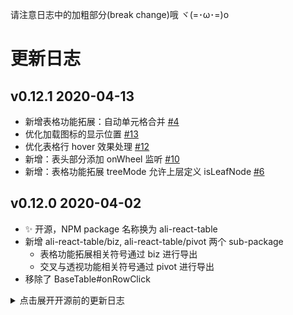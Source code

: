 
<Meta title="更新日志" />

请注意日志中的加粗部分(break change)哦 ヾ(=･ω･=)o

# 更新日志

## v0.12.1 2020-04-13

- 新增表格功能拓展：自动单元格合并 [#4](https://github.com/alibaba/ali-react-table/pull/4)
- 优化加载图标的显示位置 [#13](https://github.com/alibaba/ali-react-table/pull/13)
- 优化表格行 hover 效果处理 [#12](https://github.com/alibaba/ali-react-table/pull/12)
- 新增：表头部分添加 onWheel 监听 [#10](https://github.com/alibaba/ali-react-table/pull/10)
- 新增：表格功能拓展 treeMode 允许上层定义 isLeafNode [#6](https://github.com/alibaba/ali-react-table/pull/6)

## v0.12.0 2020-04-02

- ✨ 开源，NPM package 名称换为 ali-react-table
- 新增 ali-react-table/biz, ali-react-table/pivot 两个 sub-package
  - 表格功能拓展相关符号通过 biz 进行导出
  - 交叉与透视功能相关符号通过 pivot 进行导出
- 移除了 BaseTable#onRowClick

<details>

<summary>点击展开开源前的更新日志</summary>

## v0.11.8 2020-03-30

- 新增 CustomColumnsDialog 组件

## v0.11.7 2020-03-29

- 新增 commonTransform.tips

## v0.11.6 2020-03-24

- 新增对 styled-components v3 的支持

## v0.11.3 2020-03-23

- 列配置新增 column.headerCellProps 指定表头单元格的 props
- 新增 commonTransform.columnHover
- 自定义列新增 column.features.enforceVisible
- 表格部分样式调整

## v0.11.0 2020-03-14

- 新增表头的虚拟滚动
- 性能优化：使用 div 来作为 virtualTop/virtualBottom
- 样式优化，规范化 CSS variables

## v0.10.1 2020-03-12

- **Cube 改名为 RecordMatrix，相关函数也修改了名称**（注意这是一个 break change，但用了 patch 进行发布）
- 优化表格边框样式

## v0.10.0 2020-03-11

- useVirtual 为 'auto' 时对应的阈值降低到 80 行 / 80 列
- **Break Change! BaseTable 移除了 fixedHeader/maxBodyHeight**
  - 请使用 style.height 与 style.overflow = 'auto' 来为表格设置固定高度
- New Feature lab 中新增了交叉表

## v0.9.0 2020-03-05

- **Break Change! 渲染表格操作栏的能力现在由 useOperationBar 的返回值的 view 组件进行提供**
  - 原先的 `operationBar.render` 方法被移除了，请使用 `<operationBar.view>...</operationBar.view>` 代替 render 方法
  - 下次真的不改了

## v0.8.0 2020-03-03

- **Break Change! 组件 OperationBarDiv 被移除了**
  - 渲染表格操作栏的能力现在由 useOperationBar 的返回值的 render 方法提供
- Feature: useVirtual 支持两个方向分别设置是否开启；useVirtual 默认值变为 `'auto'`
- 文档完善

## v0.7.0 2020-02-22

- **Break Change! BaseTable `hasOuterBorder` 属性被移除**
- Feature: 新增 `defaultColumnWidth` 属性，用于指定列的默认宽度
- Feature: 新增 `flowRoot` 属性，用于指定自定义的虚拟滚动的容器
- Fix: 修复虚拟滚动的相关问题

## v0.6.2 2020-02-19

- Feature: sort 支持单字段排序；优化对齐

## v0.6.1 2020-02-16

- **Break Change! 部分工具函数名称修改，详见文档。**
- Feature: BaseTable 添加虚拟滚动，优化表格单元格尺寸同步算法，优化表格性能。

## v0.5.0 2020-01-12

- Feature: 自定义列支持多层嵌套的 columns 结构
- Break Change! Column 配置调整：flags -> features， column.view.xxx -> column.xxx
- Break Change! getCellProps 方法签名调整，改为和 render 一致
- Break Change! 表格工具栏(OperationBar) 重构

## v0.4.0 2019-12-30

- biz-utils 新增 commonTransform.sort
- BREAK CHANGE: `useOperationBar` features 类型修改

## v0.3.1 2019-12-28

- 文档网站优化，升级到 storybook 5.3.0-rc.3，总算可以看到 stories 的源代码了
- biz-utils 新增构建树的方法，commonTransform.buildTree
- biz-utils 新增树状模式，commonTransform.treeMode

## v0.3.0 2019-12-27

- DvtTable 重命名为 BaseTable
- BaseTable 支持 column.view.hidden 与 column.view.lock
- 引入 dvt-aggregation 来进行聚合计算
- 新增 biz-utils，添加若干用于业务开发的表格特性
  - TableTransform 拓展机制
  - 数据导出
  - 自定义列

## v0.2.0 2019-12-19

- 新增 DvtTable 与 CrossTable
- 新增 buildDrillTree / buildCube 等用于构建数据立方的工具函数

</details>
